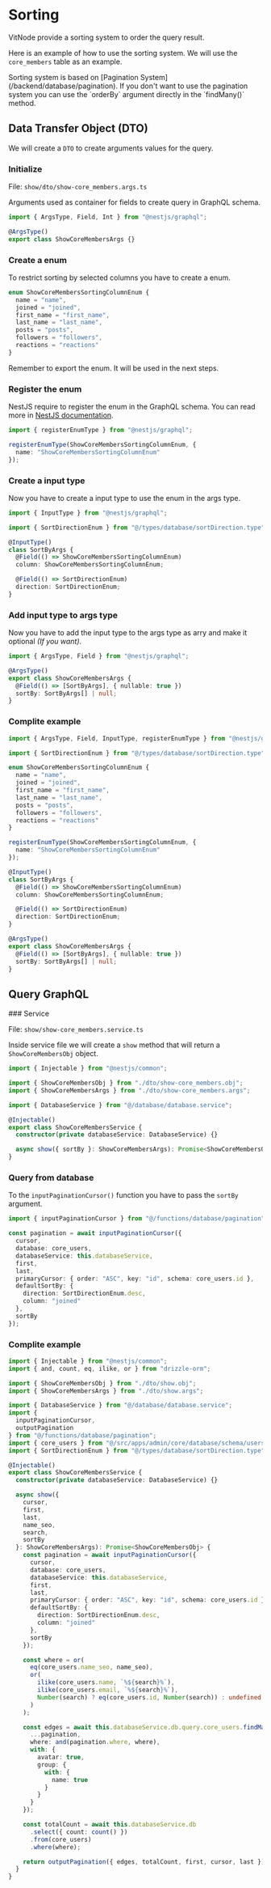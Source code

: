 
# Sorting

VitNode provide a sorting system to order the query result.

Here is an example of how to use the sorting system. We will use the `core_members` table as an example.

<Callout type="warning" emoji="⚠️">
  Sorting system is based on [Pagination System](/backend/database/pagination).
  If you don't want to use the pagination system you can use the `orderBy`
  argument directly in the `findMany()` method.
</Callout>

## Data Transfer Object (DTO)

We will create a `DTO` to create arguments values for the query.

<Steps>

### Initialize

File: `show/dto/show-core_members.args.ts`

Arguments used as container for fields to create query in GraphQL schema.

```ts
import { ArgsType, Field, Int } from "@nestjs/graphql";

@ArgsType()
export class ShowCoreMembersArgs {}
```

### Create a enum

To restrict sorting by selected columns you have to create a enum.

```ts
enum ShowCoreMembersSortingColumnEnum {
  name = "name",
  joined = "joined",
  first_name = "first_name",
  last_name = "last_name",
  posts = "posts",
  followers = "followers",
  reactions = "reactions"
}
```

<Callout type="warning" emoji="⚠️">
  Remember to export the enum. It will be used in the next steps.
</Callout>

### Register the enum

NestJS require to register the enum in the GraphQL schema. You can read more in [NestJS documentation](https://docs.nestjs.com/graphql/unions-and-enums).

```ts
import { registerEnumType } from "@nestjs/graphql";

registerEnumType(ShowCoreMembersSortingColumnEnum, {
  name: "ShowCoreMembersSortingColumnEnum"
});
```

### Create a input type

Now you have to create a input type to use the enum in the args type.

```ts
import { InputType } from "@nestjs/graphql";

import { SortDirectionEnum } from "@/types/database/sortDirection.type";

@InputType()
class SortByArgs {
  @Field(() => ShowCoreMembersSortingColumnEnum)
  column: ShowCoreMembersSortingColumnEnum;

  @Field(() => SortDirectionEnum)
  direction: SortDirectionEnum;
}
```

### Add input type to args type

Now you have to add the input type to the args type as arry and make it optional _(If you want)_.

```ts
import { ArgsType, Field } from "@nestjs/graphql";

@ArgsType()
export class ShowCoreMembersArgs {
  @Field(() => [SortByArgs], { nullable: true })
  sortBy: SortByArgs[] | null;
}
```

### Complite example

```ts
import { ArgsType, Field, InputType, registerEnumType } from "@nestjs/graphql";

import { SortDirectionEnum } from "@/types/database/sortDirection.type";

enum ShowCoreMembersSortingColumnEnum {
  name = "name",
  joined = "joined",
  first_name = "first_name",
  last_name = "last_name",
  posts = "posts",
  followers = "followers",
  reactions = "reactions"
}

registerEnumType(ShowCoreMembersSortingColumnEnum, {
  name: "ShowCoreMembersSortingColumnEnum"
});

@InputType()
class SortByArgs {
  @Field(() => ShowCoreMembersSortingColumnEnum)
  column: ShowCoreMembersSortingColumnEnum;

  @Field(() => SortDirectionEnum)
  direction: SortDirectionEnum;
}

@ArgsType()
export class ShowCoreMembersArgs {
  @Field(() => [SortByArgs], { nullable: true })
  sortBy: SortByArgs[] | null;
}
```

</Steps>

## Query GraphQL

<Steps>
### Service

File: `show/show-core_members.service.ts`

Inside service file we will create a `show` method that will return a `ShowCoreMembersObj` object.

```ts
import { Injectable } from "@nestjs/common";

import { ShowCoreMembersObj } from "./dto/show-core_members.obj";
import { ShowCoreMembersArgs } from "./dto/show-core_members.args";

import { DatabaseService } from "@/database/database.service";

@Injectable()
export class ShowCoreMembersService {
  constructor(private databaseService: DatabaseService) {}

  async show({ sortBy }: ShowCoreMembersArgs): Promise<ShowCoreMembersObj> {}
}
```

### Query from database

To the `inputPaginationCursor()` function you have to pass the `sortBy` argument.

```ts {10-14}
import { inputPaginationCursor } from "@/functions/database/pagination";

const pagination = await inputPaginationCursor({
  cursor,
  database: core_users,
  databaseService: this.databaseService,
  first,
  last,
  primaryCursor: { order: "ASC", key: "id", schema: core_users.id },
  defaultSortBy: {
    direction: SortDirectionEnum.desc,
    column: "joined"
  },
  sortBy
});
```

### Complite example

```ts
import { Injectable } from "@nestjs/common";
import { and, count, eq, ilike, or } from "drizzle-orm";

import { ShowCoreMembersObj } from "./dto/show.obj";
import { ShowCoreMembersArgs } from "./dto/show.args";

import { DatabaseService } from "@/database/database.service";
import {
  inputPaginationCursor,
  outputPagination
} from "@/functions/database/pagination";
import { core_users } from "@/src/apps/admin/core/database/schema/users";
import { SortDirectionEnum } from "@/types/database/sortDirection.type";

@Injectable()
export class ShowCoreMembersService {
  constructor(private databaseService: DatabaseService) {}

  async show({
    cursor,
    first,
    last,
    name_seo,
    search,
    sortBy
  }: ShowCoreMembersArgs): Promise<ShowCoreMembersObj> {
    const pagination = await inputPaginationCursor({
      cursor,
      database: core_users,
      databaseService: this.databaseService,
      first,
      last,
      primaryCursor: { order: "ASC", key: "id", schema: core_users.id },
      defaultSortBy: {
        direction: SortDirectionEnum.desc,
        column: "joined"
      },
      sortBy
    });

    const where = or(
      eq(core_users.name_seo, name_seo),
      or(
        ilike(core_users.name, `%${search}%`),
        ilike(core_users.email, `%${search}%`),
        Number(search) ? eq(core_users.id, Number(search)) : undefined
      )
    );

    const edges = await this.databaseService.db.query.core_users.findMany({
      ...pagination,
      where: and(pagination.where, where),
      with: {
        avatar: true,
        group: {
          with: {
            name: true
          }
        }
      }
    });

    const totalCount = await this.databaseService.db
      .select({ count: count() })
      .from(core_users)
      .where(where);

    return outputPagination({ edges, totalCount, first, cursor, last });
  }
}
```

</Steps>
